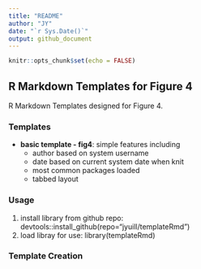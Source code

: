 ```yaml
---
title: "README"
author: "JY"
date: "`r Sys.Date()`"
output: github_document
---
```


```r
knitr::opts_chunk$set(echo = FALSE)
```

## R Markdown Templates for Figure 4

R Markdown Templates designed for Figure 4.

### Templates

* **basic template - fig4**: simple features including
    + author based on system username
    + date based on current system date when knit
    + most common packages loaded
    + tabbed layout

### Usage

1. install library from github repo: devtools::install_github(repo="jyuill/templateRmd")
2. load libray for use: library(templateRmd)

### Template Creation

